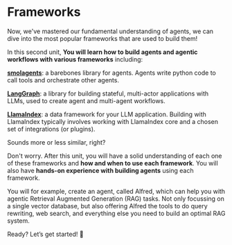 # Frameworks

Now, we've mastered our fundamental understanding of agents, we can dive into the most popular frameworks that are used to build them!

In this second unit, **You will learn how to build agents and agentic workflows with various frameworks** including:

**[smolagents](https://github.com/huggingface/smolagents)**: a barebones library for agents. Agents write python code to call tools and orchestrate other agents.

**[LangGraph](https://github.com/langchain-ai/langgraph)**: a library for building stateful, multi-actor applications with LLMs, used to create agent and multi-agent workflows.

**[LlamaIndex](https://github.com/run-llama/llama_index)**: a data framework for your LLM application. Building with LlamaIndex typically involves working with LlamaIndex core and a chosen set of integrations (or plugins).

Sounds more or less similar, right?

Don't worry. After this unit, you will have a solid understanding of each one of these frameworks and **how and when to use each framework**. You will also have **hands-on experience with building agents** using each framework.

You will for example, create an agent, called Alfred, which can help you with agentic Retrieval Augmented Generation (RAG) tasks.
Not only focussing on a single vector database, but also offering Alfred the tools to do query rewriting, web search, and everything else you need to build an optimal RAG system.

Ready? Let’s get started! 🚀